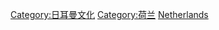 {{catmore}}
{{Commons cat|Culture of the Netherlands}}

[[Category:日耳曼文化|Category:日耳曼文化]]
[[Category:荷兰|Category:荷兰]]
[[Category:欧洲各国文化|Netherlands]]